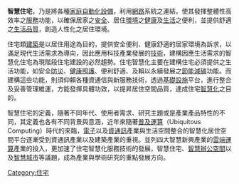 {{unreferenced|time=2011-06-26T13:15:42+00:00}}
'''智慧住宅'''，乃是將各種[[家庭|家庭]][[自動化|自動化]][[設備|設備]]，利用[[網路|網路]]系統之連結，使其發揮整體性高效率之[[服務|服務]]功能，以確保居家之[[安全|安全]]、居住[[環境|環境]]之[[健康|健康]]及[[生活|生活]]之便利，並提供舒適之[[生活品質|生活品質]]，創造人性化之居住環境。

住宅類[[建築|建築]]是以居住用途為目的，提供安全便利、健康舒適的居家環境為訴求，以滿足現代生活需求為導向，因此應用科技產業發展的[[技術|技術]]，建構因應生活需求的智慧化住宅為現階段住宅建設的必然趨勢。住宅智慧化主要在建構住宅必須提供之生活功能，如安全[[防災|防災]]、[[健康照護|健康照護]]、便利舒適、及賴以永續發展之[[節能減碳|節能減碳]]功能。而建構這些功能，則須仰賴各種資通信與新服務技術，透過[[基礎設施|基礎設施]]平台，進行整合及妥善管理維運，方能發揮具體功效，以提昇居住空間品質，達成住宅[[智慧化|智慧化]]之目的。

智慧住宅的定義，隨著不同年代、使用者需求、研究主題或是產業產品特性的不同，其定義也各有不同背景與意涵，近年來隨著[[普及運算|普及運算]]（Ubiquitous Computing）時代的來臨，[[電子|電子]]以及[[資通訊|資通訊]]產業與生活空間整合的智慧化居住空間平台逐漸受到資通訊產業以及建築產業的重視。並列四大智慧新興產業的[[雲端運算|雲端運算]]產業的投入，更加速了住宅智慧化服務技術的發展，智慧住宅、[[智慧辦公空間|智慧辦公空間]]以及[[智慧城市|智慧城市]]等議題，成為產業與學術研究的重點發展方向。

[[Category:住宅|Category:住宅]]